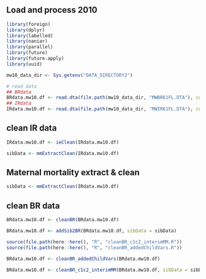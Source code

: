 

## Load and process 2010

```r

library(foreign)
library(dplyr)
library(labelled)
library(naniar)
library(parallel)
library(future)
library(future.apply)
library(uuid)

mw10_data_dir <- Sys.getenv("DATA_DIRECTORY2")

# read data
## BRdata
BRdata.mw10.df <- read.dta(file.path(mw10_data_dir, "MWBR61FL.DTA"), convert.factors = F)
## IRdata
IRdata.mw10.df <- read.dta(file.path(mw10_data_dir, "MWIR61FL.DTA"), convert.factors = F)


```


## clean IR data

```r

IRdata.mw10.df <- ieClean(IRdata.mw10.df)

sibData <- mmExtractClean(IRdata.mw10.df)

```



## Maternal mortality extract & clean

```r

sibData <- mmExtractClean(IRdata.mw10.df)

```



## clean BR data

```r

BRdata.mw10.df <- cleanBR(BRdata.mw10.df)

BRdata.mw10.df <- addSib2BR(BRdata.mw10.df, sibData = sibData)

source(file.path(here::here(), "R", "cleanBR_c1c2_interimMM.R"))
source(file.path(here::here(), "R", "cleanBR_addedChildVars.R"))

BRdata.mw10.df <- cleanBR_addedChildVars(BRdata.mw10.df)

BRdata.mw10.df <- cleanBR_c1c2_interimMM(BRdata.mw10.df, sibData = sibData)

```














